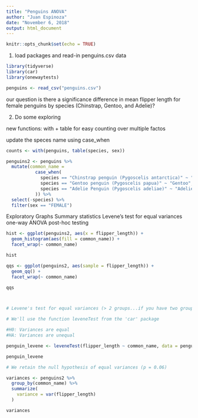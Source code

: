 ```yaml
---
title: "Penguins ANOVA"
author: "Juan Espinoza"
date: "November 6, 2018"
output: html_document
---
```


```r
knitr::opts_chunk$set(echo = TRUE)
```

1. load packages and read-in penguins.csv data

```r
library(tidyverse)
library(car)
library(onewaytests)

penguins <- read_csv("penguins.csv")
```

our question is there a significance difference in mean flipper length for female penguins by species (Chinstrap, Gentoo, and Adelie)?

2. Do some exploring

new functions: with + table for easy counting over multiple factos

update the speces name using case_when


```r
counts <- with(penguins, table(species, sex))

penguins2 <- penguins %>%
  mutate(common_name =
           case_when(
             species == "Chinstrap penguin (Pygoscelis antarctica)" ~ "Chinstrap",
             species == "Gentoo penguin (Pygoscelis papua)" ~ "Gentoo",
             species == "Adelie Penguin (Pygoscelis adeliae)" ~ "Adelie"
           )) %>% 
  select(-species) %>% 
  filter(sex == "FEMALE")

```


Exploratory Graphs
Summary statistics
Levene's test for equal variances
one-way ANOVA
post-hoc testing


```r

hist <- ggplot(penguins2, aes(x = flipper_length)) +
  geom_histogram(aes(fill = common_name)) +
  facet_wrap(~ common_name)

hist

qqs <- ggplot(penguins2, aes(sample = flipper_length)) +
  geom_qq() +
  facet_wrap(~ common_name)

qqs



# Levene's test for equal variances (> 2 groups...if you have two groups, use the F-test for equal variances)

# We'll use the function leveneTest from the 'car' package

#H0: Variances are equal
#HA: Variances are unequal

penguin_levene <- leveneTest(flipper_length ~ common_name, data = penguins2)

penguin_levene

# We retain the null hypothesis of equal variances (p = 0.06)

variances <- penguins2 %>% 
  group_by(common_name) %>% 
  summarize(
    variance = var(flipper_length)
  )

variances

```


